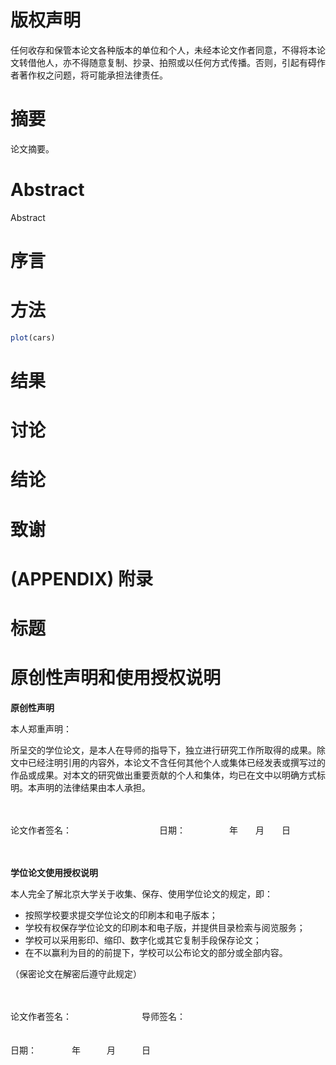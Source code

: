 # 版权声明 {#secright .unnumbered}

任何收存和保管本论文各种版本的单位和个人，未经本论文作者同意，不得将本论文转借他人，亦不得随意复制、抄录、拍照或以任何方式传播。否则，引起有碍作者著作权之问题，将可能承担法律责任。

# 摘要 {#secabstract .unnumbered}

论文摘要。

# Abstract {#secabstract-en .unnumbered}

Abstract

\mainmatter

# 序言 {#secintro}

# 方法 {#secmethods}

```{r}
plot(cars)
```


# 结果 {#secresults}

# 讨论 {#secdiscuss}

# 结论 {#secconclusion}

# 致谢 {#secacknowledgement .unnumbered}


\cleardoublepage 

# (APPENDIX) 附录 {-}

# 标题 {#app1}

# 原创性声明和使用授权说明 {#seccopyright .unnumbered}


**原创性声明**

本人郑重声明：

所呈交的学位论文，是本人在导师的指导下，独立进行研究工作所取得的成果。除文中已经注明引用的内容外，本论文不含任何其他个人或集体已经发表或撰写过的作品或成果。对本文的研究做出重要贡献的个人和集体，均已在文中以明确方式标明。本声明的法律结果由本人承担。

　　


论文作者签名：　　　　　　　　　　日期：　　　　　年　　月　　日


　　



**学位论文使用授权说明**

本人完全了解北京大学关于收集、保存、使用学位论文的规定，即：

- 按照学校要求提交学位论文的印刷本和电子版本；
- 学校有权保存学位论文的印刷本和电子版，并提供目录检索与阅览服务；
- 学校可以采用影印、缩印、数字化或其它复制手段保存论文；
- 在不以赢利为目的的前提下，学校可以公布论文的部分或全部内容。

（保密论文在解密后遵守此规定）

　　


论文作者签名：　　　　　　　　导师签名： 　　　　　　　　　　　　　　          
　　
　　

日期：　　　　年　　　月　　　日


